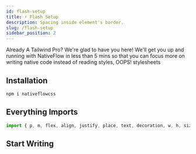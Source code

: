 ```yaml
---
id: flash-setup
title: ⚡ Flash Setup
description: Spacing inside element's border.
slug: /flash-setup
sidebar_position: 2
---
```



Already A Tailwind Pro? We're glad to have you here! We'll get you up and running with NativeFlow in less than 5 mins so that you can focus more on writing native code instead of reading styles, OOPS! stylesheets

## Installation

```bash title="terminal"
npm i nativeflowcss
```

## Everything Imports

```jsx
import { p, m, flex, align, justify, place, text, decoration, w, h, size, fx, shadow, aspect, object_fit, display, direction, pos, z, overflow } from "nativeflowcss";
```


## Start Writing

<SnackPlayer id="@mathdebate09/hello-world" />
